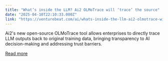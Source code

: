 ```yaml
---
title: "What’s inside the LLM? Ai2 OLMoTrace will ‘trace’ the source"
date: "2025-04-10T22:10:33.000Z"
link: "https://venturebeat.com/ai/whats-inside-the-llm-ai2-olmotrace-will-trace-the-source/"
---
```


Ai2's new open-source OLMoTrace tool allows enterprises to directly trace LLM outputs back to original training data, bringing transparency to AI decision-making and addressing trust barriers.

[Read more](https://venturebeat.com/ai/whats-inside-the-llm-ai2-olmotrace-will-trace-the-source/)
